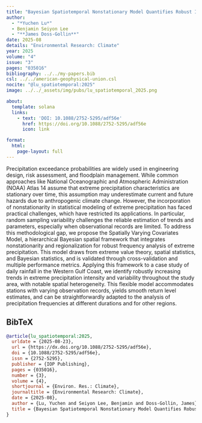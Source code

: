 ```yaml
---
title: "Bayesian Spatiotemporal Nonstationary Model Quantifies Robust Increases in Daily Extreme Rainfall Across the Western Gulf Coast"
author:
  - "*Yuchen Lu*"
  - Benjamin Seiyon Lee
  - "**James Doss-Gollin**"
date: 2025-08
details: "Environmental Research: Climate"
year: 2025
volume: "4"
issue: "3"
pages: "035016"
bibliography: ../../my-papers.bib
csl: ../../american-geophysical-union.csl
nocite: "@lu_spatiotemporal:2025"
image: ../../_assets/img/pubs/lu_spatiotemporal_2025.png

about:
  template: solana
  links:
    - text: 'DOI: 10.1088/2752-5295/adf56e'
      href: https://doi.org/10.1088/2752-5295/adf56e
      icon: link

format:
  html:
    page-layout: full
---
```


Precipitation exceedance probabilities are widely used in engineering design, risk assessment, and floodplain management. While common approaches like National Oceanographic and Atmospheric Administration (NOAA) Atlas 14 assume that extreme precipitation characteristics are stationary over time, this assumption may underestimate current and future hazards due to anthropogenic climate change. However, the incorporation of nonstationarity in statistical modeling of extreme precipitation has faced practical challenges, which have restricted its applications. In particular, random sampling variability challenges the reliable estimation of trends and parameters, especially when observational records are limited. To address this methodological gap, we propose the Spatially Varying Covariates Model, a hierarchical Bayesian spatial framework that integrates nonstationarity and regionalization for robust frequency analysis of extreme precipitation. This model draws from extreme value theory, spatial statistics, and Bayesian statistics, and is validated through cross-validation and multiple performance metrics. Applying this framework to a case study of daily rainfall in the Western Gulf Coast, we identify robustly increasing trends in extreme precipitation intensity and variability throughout the study area, with notable spatial heterogeneity. This flexible model accommodates stations with varying observation records, yields smooth return level estimates, and can be straightforwardly adapted to the analysis of precipitation frequencies at different durations and for other regions.

## BibTeX

```bibtex
@article{lu_spatiotemporal:2025,
  urldate = {2025-08-23},
  url = {https://dx.doi.org/10.1088/2752-5295/adf56e},
  doi = {10.1088/2752-5295/adf56e},
  issn = {2752-5295},
  publisher = {IOP Publishing},
  pages = {035016},
  number = {3},
  volume = {4},
  shortjournal = {Environ. Res.: Climate},
  journaltitle = {Environmental Research: Climate},
  date = {2025-08},
  author = {Lu, Yuchen and Seiyon Lee, Benjamin and Doss-Gollin, James},
  title = {Bayesian Spatiotemporal Nonstationary Model Quantifies Robust Increases in Daily Extreme Rainfall across the {{Western Gulf Coast}}},
}
```